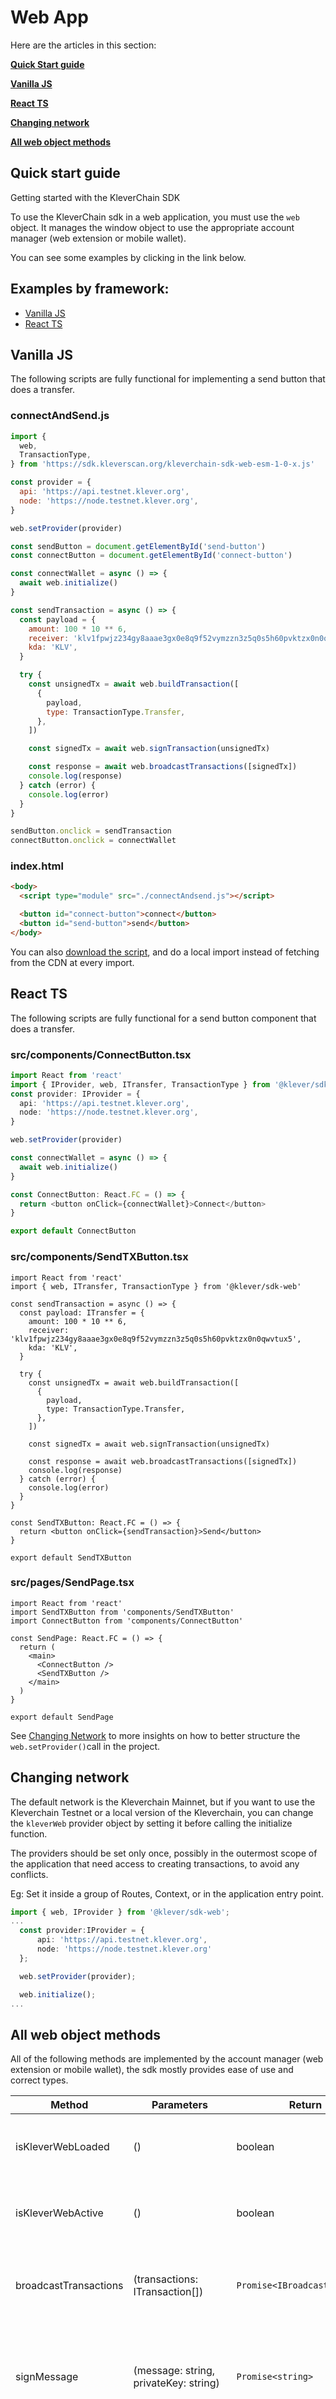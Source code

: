 # Web App

Here are the articles in this section:

**[Quick Start guide](/web-app#quick-start-guide)**

**[Vanilla JS](/web-app#vanilla-js)**

**[React TS](/web-app#react-ts)**

**[Changing network](/web-app#changing-network)**

**[All web object methods](/web-app#all-web-object-methods)**

## Quick start guide

Getting started with the KleverChain SDK

To use the KleverChain sdk in a web application, you must use the `web` object. It manages the window object to use the appropriate account manager (web extension or mobile wallet).

You can see some examples by clicking in the link below.

## Examples by framework:

- [Vanilla JS](/web-app#vanilla-js)
- [React TS](/web-app#react-ts)

## Vanilla JS

The following scripts are fully functional for implementing a send button that does a transfer.

### connectAndSend.js

```javascript
import {
  web,
  TransactionType,
} from 'https://sdk.kleverscan.org/kleverchain-sdk-web-esm-1-0-x.js'

const provider = {
  api: 'https://api.testnet.klever.org',
  node: 'https://node.testnet.klever.org',
}

web.setProvider(provider)

const sendButton = document.getElementById('send-button')
const connectButton = document.getElementById('connect-button')

const connectWallet = async () => {
  await web.initialize()
}

const sendTransaction = async () => {
  const payload = {
    amount: 100 * 10 ** 6,
    receiver: 'klv1fpwjz234gy8aaae3gx0e8q9f52vymzzn3z5q0s5h60pvktzx0n0qwvtux5',
    kda: 'KLV',
  }

  try {
    const unsignedTx = await web.buildTransaction([
      {
        payload,
        type: TransactionType.Transfer,
      },
    ])

    const signedTx = await web.signTransaction(unsignedTx)

    const response = await web.broadcastTransactions([signedTx])
    console.log(response)
  } catch (error) {
    console.log(error)
  }
}

sendButton.onclick = sendTransaction
connectButton.onclick = connectWallet
```

### index.html

```html
<body>
  <script type="module" src="./connectAndsend.js"></script>

  <button id="connect-button">connect</button>
  <button id="send-button">send</button>
</body>
```

You can also [download the script](https://sdk.kleverscan.org/kleverchain-sdk-web-esm-1-0-x.js), and do a local import instead of fetching from the CDN at every import.

## React TS

The following scripts are fully functional for a send button component that does a transfer.

### src/components/ConnectButton.tsx

```typescript
import React from 'react'
import { IProvider, web, ITransfer, TransactionType } from '@klever/sdk-web'
const provider: IProvider = {
  api: 'https://api.testnet.klever.org',
  node: 'https://node.testnet.klever.org',
}

web.setProvider(provider)

const connectWallet = async () => {
  await web.initialize()
}

const ConnectButton: React.FC = () => {
  return <button onClick={connectWallet}>Connect</button>
}

export default ConnectButton
```

### src/components/SendTXButton.tsx

```tsx
import React from 'react'
import { web, ITransfer, TransactionType } from '@klever/sdk-web'

const sendTransaction = async () => {
  const payload: ITransfer = {
    amount: 100 * 10 ** 6,
    receiver: 'klv1fpwjz234gy8aaae3gx0e8q9f52vymzzn3z5q0s5h60pvktzx0n0qwvtux5',
    kda: 'KLV',
  }

  try {
    const unsignedTx = await web.buildTransaction([
      {
        payload,
        type: TransactionType.Transfer,
      },
    ])

    const signedTx = await web.signTransaction(unsignedTx)

    const response = await web.broadcastTransactions([signedTx])
    console.log(response)
  } catch (error) {
    console.log(error)
  }
}

const SendTXButton: React.FC = () => {
  return <button onClick={sendTransaction}>Send</button>
}

export default SendTXButton
```

### src/pages/SendPage.tsx

```tsx
import React from 'react'
import SendTXButton from 'components/SendTXButton'
import ConnectButton from 'components/ConnectButton'

const SendPage: React.FC = () => {
  return (
    <main>
      <ConnectButton />
      <SendTXButton />
    </main>
  )
}

export default SendPage
```

See [Changing Network](/web-app#changing-network) to more insights on how to better structure the `web.setProvider()`call in the project.

## Changing network

The default network is the Kleverchain Mainnet, but if you want to use the Kleverchain Testnet or a local version of the Kleverchain, you can change the `kleverWeb` provider object by setting it before calling the initialize function.

The providers should be set only once, possibly in the outermost scope of the application that need access to creating transactions, to avoid any conflicts.

Eg: Set it inside a group of Routes, Context, or in the application entry point.

```ts
import { web, IProvider } from '@klever/sdk-web';
...
  const provider:IProvider = {
      api: 'https://api.testnet.klever.org',
      node: 'https://node.testnet.klever.org'
  };

  web.setProvider(provider);

  web.initialize();
...
```

## All web object methods

All of the following methods are implemented by the account manager (web extension or mobile wallet), the sdk mostly provides ease of use and correct types.

| Method                | Parameters                                                                      | Return                        | Description                                                                                                                                            |
| --------------------- | ------------------------------------------------------------------------------- | ----------------------------- | ------------------------------------------------------------------------------------------------------------------------------------------------------ |
| isKleverWebLoaded     | ()                                                                              | boolean                       | Checks if a Klever Web account manager is loaded.                                                                                                      |
| isKleverWebActive     | ()                                                                              | boolean                       | Checks if the loaded account manager is initialized.                                                                                                   |
| broadcastTransactions | (transactions: ITransaction[])                                                  | `Promise<IBroadcastResponse>` | Broadcasts an array of transactions to the provided node.                                                                                              |
| signMessage           | (message: string, privateKey: string)                                           | `Promise<string>`             | Uses the account manager's internal signature method to sign any message.                                                                              |
| signTransaction       | (transaction: ITransaction)                                                     | `Promise<ITransaction>`       | Uses the account manager's internal signature method to sign a transaction.                                                                            |
| validateSignature     | (message: string, signature: string, publickey: string)                         | `Promise<boolean>`            | Checks if the signature and signer are compatible.                                                                                                     |
| buildTransaction      | (contracts: IContractRequest[], txData?: string[], options?: ITxOptionsRequest) | `Promise<ITransaction>`       | Builds a simplified transaction into a transaction ready to be signed.                                                                                 |
| initialize            | (timeout?: number)                                                              | `Promise<void>`               | Initializes the account manager with the selected account in the wallet. Waits until the provider is injected on the window (default timeout: 5000ms). |
| getWalletAddress      | ()                                                                              | string                        | Returns the selected account address.                                                                                                                  |
| getProvider           | ()                                                                              | IProvider                     | Gets the current provider object.                                                                                                                      |
| setProvider           | (providers: IProvider)                                                          | void                          | Sets the provider object.                                                                                                                              |

### Optional Build Params Usage

To build a transaction you only need the contracts with the correct parameters, described in each [contract page](/contract-details), however you can pass [additional options](/types#types) such as metadata and custom nonce or permission ID for the transaction.

**Metadata**

To send metadata, use the second parameter in `buildTransaction`, notice that it should be an array where each string corresponds to the metadata of the contract of the same index.
E.g.:

```typescript
buildTransaction(
  [transferContract, assetTriggerContract],
  ['metadata0', 'metadata1'],
)
```

"metadata0" will be added to the transferContract, "metadata1" will be added to the assetTriggerContract.

**Nonce and Permission ID**

To change the nonce or the permission ID, use the third parameter.
E.g.:

```typescript
buildTransaction([transferContract],, {
    nonce:0,
    permId:0
})
```

## Encode And Decode SmartContract Data

### Encoding

You can encode all types using the AbiEncoder. You can encode simple types, or encode using the [SmartContract ABI](/smart-contracts/data/ABI)

Here is a few examples:

```js
abiEncoder.encodeBigNumber(-1) // 0000000101

abiEncoder.encodeABIValue('hello', 'String') // 0000000568656c6c6f

abiEncoder.encodeAddress(
  'klv1fpwjz234gy8aaae3gx0e8q9f52vymzzn3z5q0s5h60pvktzx0n0qwvtux5',
) //485d212a35410fdef731419f9380a9a2984d885388a807c297d3c2cb2c467cde
```

### Decoding

You can decode all types using the AbiDecoder. You can decode simple types, lists, structures or use the [SmartContract ABI](/smart-contracts/data/ABI) as a reference.\_createMdxContent

Here is a few examples:

```js
let decodedList = decodeList(
  '00000002000000024b4c000000014b00000001000000034b4c56',
  'List<ManagedBuffer>',
  '',
  false,
)

console.log(decoded2[0][0]) // KL
console.log(decoded2[1][0]) // KLV

decodeValue('0a', 'u64') //BigInt(10)
```

### Overview

Decode and Encode is very simple using the WebSDK. You can check the [repository](https://github.com/klever-io/kleverchain-sdk-web/tree/main/tests) to see all tests and more examples.

Here we have examples of a real usage:

- [Lottery](https://github.com/klever-io/kc-kapp-crowdfunding)
- [Crowdfunding](https://github.com/klever-io/kc-kapp-lottery)
- [Klever Explorer](https://github.com/klever-io/kleverscan/tree/staging)
